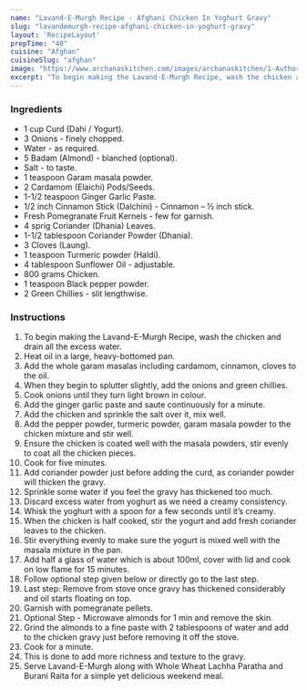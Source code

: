 ---
name: "Lavand-E-Murgh Recipe - Afghani Chicken In Yoghurt Gravy"
slug: "lavandemurgh-recipe-afghani-chicken-in-yoghurt-gravy"
layout: 'RecipeLayout'
prepTime: "40"
cuisine: "Afghan"
cuisineSlug: "afghan"
image: "https://www.archanaskitchen.com/images/archanaskitchen/1-Author/foodiemomskitchen-gmail.com/Lavand_e_Murgh_in_Yoghurt.jpg"
excerpt: "To begin making the Lavand-E-Murgh Recipe, wash the chicken and drain all the excess water"
---

### Ingredients

- 1 cup Curd (Dahi / Yogurt).
- 3 Onions - finely chopped.
- Water - as required.
- 5 Badam (Almond) - blanched (optional).
- Salt - to taste.
- 1 teaspoon Garam masala powder.
- 2 Cardamom (Elaichi) Pods/Seeds.
- 1-1/2 teaspoon Ginger Garlic Paste.
- 1/2 inch Cinnamon Stick (Dalchini) - Cinnamon – ½ inch stick.
- Fresh Pomegranate Fruit Kernels - few for garnish.
- 4 sprig Coriander (Dhania) Leaves.
- 1-1/2 tablespoon Coriander Powder (Dhania).
- 3 Cloves (Laung).
- 1 teaspoon Turmeric powder (Haldi).
- 4 tablespoon Sunflower Oil - adjustable.
- 800 grams Chicken.
- 1 teaspoon Black pepper powder.
- 2 Green Chillies - slit lengthwise.

### Instructions

1. To begin making the Lavand-E-Murgh Recipe, wash the chicken and drain all the excess water.
1. Heat oil in a large, heavy-bottomed pan.
1. Add the whole garam masalas including cardamom, cinnamon, cloves to the oil.
1. When they begin to splutter slightly, add the onions and green chillies.
1. Cook onions until they turn light brown in colour.
1. Add the ginger garlic paste and saute continuously for a minute.
1. Add the chicken and sprinkle the salt over it, mix well.
1. Add the pepper powder, turmeric powder, garam masala powder to the chicken mixture and stir well.
1. Ensure the chicken is coated well with the masala powders, stir evenly to coat all the chicken pieces.
1. Cook for five minutes.
1. Add coriander powder just before adding the curd, as coriander powder will thicken the gravy.
1. Sprinkle some water if you feel the gravy has thickened too much.
1. Discard excess water from yoghurt as we need a creamy consistency.
1. Whisk the yoghurt with a spoon for a few seconds until it’s creamy.
1. When the chicken is half cooked, stir the yogurt and add fresh coriander leaves to the chicken.
1. Stir everything evenly to make sure the yogurt is mixed well with the masala mixture in the pan.
1. Add half a glass of water which is about 100ml, cover with lid and cook on low flame for 15 minutes.
1. Follow optional step given below or directly go to the last step.
1. Last step: Remove from stove once gravy has thickened considerably and oil starts floating on top.
1. Garnish with pomegranate pellets.
1. Optional Step - Microwave almonds for 1 min and remove the skin.
1. Grind the almonds to a fine paste with 2 tablespoons of water and add to the chicken gravy just before removing it off the stove.
1. Cook for a minute.
1. This is done to add more richness and texture to the gravy.
1. Serve Lavand-E-Murgh along with Whole Wheat Lachha Paratha  and Burani Raita for a simple yet delicious weekend meal.
